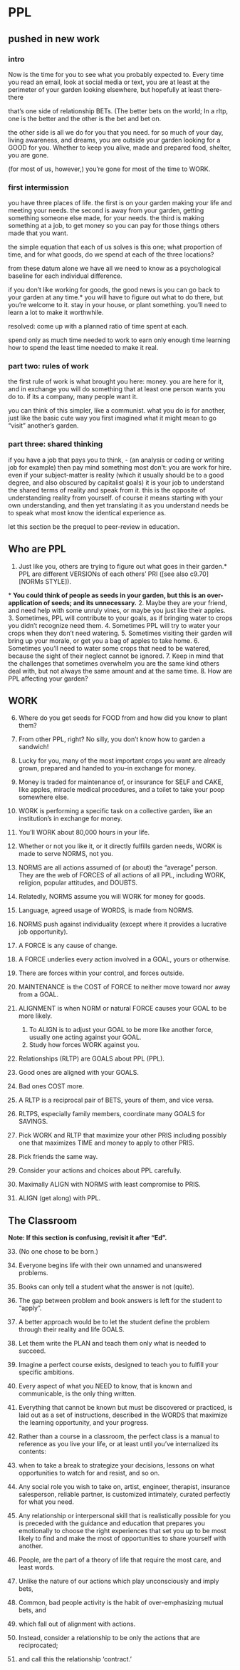 
# PPL  
## pushed in new work
### intro
Now is the time for you to see
what you probably expected to.
Every time you read an email,
look at social media or text,
you are at least at the perimeter of your garden
looking elsewhere,
but hopefully at least there-there

that's one side of 
relationship
BETs.
(The better bets on the world;
In a rltp, one is the better and
the other is the bet and bet on.

the other side
is all we do for you
that you need.
for so much of your
day, living awareness,
and dreams,
you are outside your garden
looking for a GOOD
for you.
Whether to keep you alive,
made and prepared food,
shelter,
you are gone.

(for most of us,
however,)
you're gone for most of the time
to WORK.

### first intermission
you have three places of life.
the first is on your garden
making your life and meeting your needs.
the second is away from your garden,
getting something someone else made,
for your needs.
the third is making something
at a job,
to get money so you can pay 
for those things others made
that you want.

the simple equation
that each of us solves
is this one;
what proportion
of time,
and for what goods,
do we spend at each of the three locations?

from these datum alone
we have all we need to know
as a psychological baseline
for each individual difference.

if you don't like
working for goods,
the good news is
you can go back to your garden
at any time.*
you will have to figure out what to do there,
but you're welcome to it.
stay in your house,
or plant something.
you'll need to learn a lot to make it worthwhile.

resolved:
come up with a planned ratio of time
spent at each.

spend only as much time needed
to work to 
earn only enough time learning
how to spend the least time needed
to make it real.


### part two: rules of work
the first rule of work
is what brought you here:
money.
you are here for it,
and in exchange you will
do something that at least one person
wants you do to.
if its a company, many people want it.

you can think of this simpler,
like a communist.
what you do is for another,
just like the basic cute way
you first imagined what it might mean
to go "visit" another's garden.


### part three: shared thinking
if you have a job
that pays you to think,
- (an analysis or coding or writing job for example)
then pay mind something most don't:
you are work for hire.
even if your subject-matter is reality
(which it usually should be to a good degree,
and also obscured by capitalist goals)
it is your job to
understand the shared terms of reality
and speak from it.
this is the opposite of
understanding reality from yourself.
of course it means starting
with your own understanding,
and then yet translating it
as you understand needs be
to speak what most know
the identical experience as.

let this section be the prequel
to peer-review
in education.

## Who are PPL 

1.	Just like you, others are trying to figure out what goes in their garden.\*	PPL are different VERSIONs of each others' PRI ([see also c9.70][NORMs STYLE]).

\* __You could think of people as seeds in your garden, but this is an over-application of seeds; and its unnecessary.__
2. Maybe they are your friend, and need help with some unruly vines, or 
maybe you just like their apples. 
3. Sometimes, PPL will contribute to your goals, as if bringing water to crops you didn't recognize need them. 4. Sometimes PPL will try to water your crops when they don't need watering.
5. Sometimes visiting their garden will bring up your morale, or get you a bag of apples to take home.
6. Sometimes you'll need to water some crops that need to be watered, because the sight of their neglect cannot be ignored.
7. Keep in mind that the challenges that sometimes overwhelm you are the same kind others deal with, but not always the same amount and at the same time.
8. How are PPL affecting your garden?

## WORK  

6.	Where do you get seeds for FOOD from and how did you know to plant them? 
7.	From other PPL, right? No silly, you don't know how to garden a sandwich! 
8.	Lucky for you, many of the most important crops you want are already grown, prepared and handed to you--in exchange for money.

9.	Money is traded for maintenance of, or insurance for SELF and CAKE, like apples, miracle medical procedures, and a toilet to take your poop somewhere else.
10. WORK is performing a specific task on a collective garden, like an institution's in exchange for money.
11.	You'll WORK about 80,000 hours in your life.

12.	Whether or not you like it, or it directly fulfills garden needs, WORK is made to serve NORMS, not you.
13.	NORMS are all actions assumed of (or about) the "average" person. They are the web of FORCES of all actions of all PPL, including 
WORK, religion, popular attitudes, and DOUBTS.
14.	Relatedly, NORMS assume you will WORK for money for goods. 
16.	Language, agreed usage of WORDS, is made from NORMS.
17.	NORMS push against individuality (except where it provides a lucrative job opportunity). 


20.	A FORCE is any cause of change. 
   1.	A FORCE underlies every action involved in a GOAL, yours or 
otherwise.
   2.	There are forces within your control, and forces outside.
21.	MAINTENANCE is the COST of FORCE to neither move toward nor 
away from a GOAL. 
22.	ALIGNMENT is when NORM or natural FORCE causes your GOAL to be 
more likely.
    1.	To ALIGN is to adjust your GOAL to be more like another force, 
usually one acting against your GOAL. 
    2.	Study how forces WORK against you. 

23.	Relationships (RLTP) are GOALS about PPL (PPL). 
24.	Good ones are aligned with your GOALS.
25.	Bad ones COST more. 
26.	A RLTP is a reciprocal pair of BETS, yours of them, and vice versa.
27.	RLTPS, especially family members, coordinate many GOALS for SAVINGS.

28.	Pick WORK and RLTP that maximize your other PRIS including possibly 
one that maximizes TIME and money to apply to other PRIS.
29.	Pick friends the same way. 
30.	Consider your actions and choices about PPL carefully. 
31.	Maximally ALIGN with NORMS with least compromise to PRIS. 
32.	ALIGN (get along) with PPL.

## The Classroom  

**Note: If this section is confusing, revisit it after "Ed".**  

33.	(No one chose to be born.) 
34.	Everyone begins life with their own unnamed and unanswered 
problems.
35.	Books can only tell a student what the answer is not (quite).
36.	The gap between problem and book answers is left for the student to 
"apply".
37.	A better approach would be to let the student define the problem 
through their reality and life GOALS.
38.	Let them write the PLAN and teach them only what is needed to 
succeed.
39.	Imagine a perfect course exists, designed to teach you to fulfill your 
specific ambitions. 
40.	Every aspect of what you NEED to know, that is known and 
communicable, is the only thing written. 
41.	Everything that cannot be known but must be discovered or practiced, 
is laid out as a set of instructions, described in the WORDS that 
maximize the learning opportunity, and your progress.
42.	Rather than a course in a classroom, the perfect class is a manual to 
reference as you live your life, or at least until you've internalized its 
contents: 
43.	when to take a break to strategize your decisions, lessons on what 
opportunities to watch for and resist, and so on. 
44.	Any social role you wish to take on, artist, engineer, therapist, 
insurance salesperson, reliable partner, is customized intimately, 
curated perfectly for what you need.
45.	Any relationship or interpersonal skill that is realistically possible for 
you is preceded with the guidance and education that prepares you 
emotionally to choose the right experiences that set you up to be 
most likely to find and make the most of opportunities to share 
yourself with another.

48. People, are the part of a theory of life that require the most care, and least words. 
49. Unlike the nature of our actions which play unconsciously and imply bets, 
50. Common, bad people activity is the habit of over-emphasizing mutual bets, and 
51. which fall out of alignment with actions.
52. Instead, consider a relationship to be only the actions that are reciprocated;
53. and call this the relationship 'contract.'

